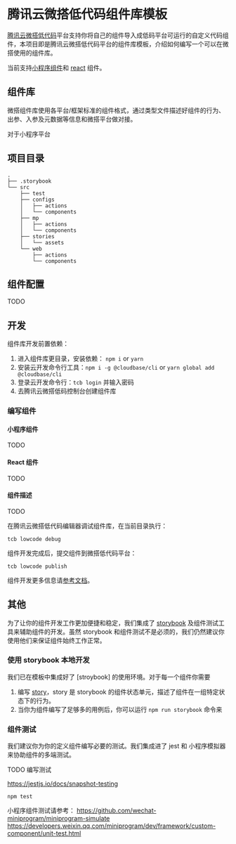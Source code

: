 
<Meta title="Introduction" />

<style>
  {`
  .subheading {
    --mediumdark: '#999999';
    font-weight: 900;
    font-size: 13px;
    color: #999;
    letter-spacing: 6px;
    line-height: 24px;
    text-transform: uppercase;
    margin-bottom: 12px;
    margin-top: 40px;
  }

  .link-list {
    display: grid;
    grid-template-columns: 1fr;
    grid-template-rows: 1fr 1fr;
    row-gap: 10px;
  }

  @media (min-width: 620px) {
    .link-list {
      row-gap: 20px;
      column-gap: 20px;
      grid-template-columns: 1fr 1fr;
    }
  }

  @media all and (-ms-high-contrast:none) {
  .link-list {
      display: -ms-grid;
      -ms-grid-columns: 1fr 1fr;
      -ms-grid-rows: 1fr 1fr;
    }
  }

  .link-item {
    display: block;
    padding: 20px 30px 20px 15px;
    border: 1px solid #00000010;
    border-radius: 5px;
    transition: background 150ms ease-out, border 150ms ease-out, transform 150ms ease-out;
    color: #333333;
    display: flex;
    align-items: flex-start;
  }

  .link-item:hover {
    border-color: #1EA7FD50;
    transform: translate3d(0, -3px, 0);
    box-shadow: rgba(0, 0, 0, 0.08) 0 3px 10px 0;
  }

  .link-item:active {
    border-color: #1EA7FD;
    transform: translate3d(0, 0, 0);
  }

  .link-item strong {
    font-weight: 700;
    display: block;
    margin-bottom: 2px;
  }
  
  .link-item img {
    height: 40px;
    width: 40px;
    margin-right: 15px;
    flex: none;
  }

  .link-item span {
    font-size: 14px;
    line-height: 20px;
  }

  .tip {
    display: inline-block;
    border-radius: 1em;
    font-size: 11px;
    line-height: 12px;
    font-weight: 700;
    background: #E7FDD8;
    color: #66BF3C;
    padding: 4px 12px;
    margin-right: 10px;
    vertical-align: top;
  }

  .tip-wrapper {
    font-size: 13px;
    line-height: 20px;
    margin-top: 40px;
    margin-bottom: 40px;
  }

  .tip-wrapper code {
    font-size: 12px;
    display: inline-block;
  }

  
  `}
</style>

# 腾讯云微搭低代码组件库模板

[腾讯云微搭低代码]平台支持你将自己的组件导入成低码平台可运行的自定义代码组件，本项目即是腾讯云微搭低代码平台的组件库模板，介绍如何编写一个可以在微搭使用的组件库。

当前支持[小程序组件]和 [react] 组件。

## 组件库

微搭组件库使用各平台/框架标准的组件格式，通过类型文件描述好组件的行为、出参、入参及元数据等信息和微搭平台做对接。

对于小程序平台

## 项目目录

```
.
├── .storybook
└── src
    ├── test
    ├── configs
    │   ├── actions
    │   └── components
    ├── mp
    │   ├── actions
    │   └── components
    ├── stories
    │   └── assets
    └── web
        ├── actions
        └── components
```

## 组件配置

TODO

## 开发

组件库开发前置依赖：

1. 进入组件库更目录，安装依赖： `npm i` or `yarn`
2. 安装云开发命令行工具：`npm i -g @cloudbase/cli` or `yarn global add @cloudbase/cli`
3. 登录云开发命令行：`tcb login` 并输入密码
4. 去腾讯云微搭低码控制台创建组件库

### 编写组件

#### 小程序组件

TODO

#### React 组件

TODO

#### 组件描述

TODO

在腾讯云微搭低代码编辑器调试组件库，在当前目录执行：

```
tcb lowcode debug
```

组件开发完成后，提交组件到微搭低代码平台：

```
tcb lowcode publish
```

组件开发更多信息请[参考文档](https://docs.cloudbase.net/lowcode/custom-components/quick-start/comps.html)。

## 其他

为了让你的组件开发工作更加便捷和稳定，我们集成了 [storybook] 及组件测试工具来辅助组件的开发。虽然 storybook 和组件测试不是必须的，我们仍然建议你使用他们来保证组件始终工作正常。

### 使用 storybook 本地开发

我们已在模板中集成好了 [stroybook] 的使用环境。对于每一个组件你需要

1. 编写 [story](https://storybook.js.org/docs/react/get-started/whats-a-story)，story 是 storybook 的组件状态单元，描述了组件在一组特定状态下的行为。
2. 当你为组件编写了足够多的用例后，你可以运行 `npm run storybook` 命令来

### 组件测试

我们建议你为你的定义组件编写必要的测试。我们集成进了 jest 和 小程序模拟器来协助组件的多端测试。

TODO
编写测试

https://jestjs.io/docs/snapshot-testing

```
npm test
```

小程序组件测试请参考：
https://github.com/wechat-miniprogram/miniprogram-simulate
https://developers.weixin.qq.com/miniprogram/dev/framework/custom-component/unit-test.html

[腾讯云微搭低代码]: (https://cloud.tencent.com/product/weda)
[小程序组件]: (https://developers.weixin.qq.com/miniprogram/dev/framework/custom-component/)
[react]: (https://reactjs.org/)
[storybook]: (https://storybook.js.org/)
